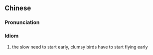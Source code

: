 {{also|笨鸟先飞}}
==Chinese==
{{zh-forms|s=笨鸟先飞}}

===Pronunciation===
{{zh-pron
|m=bènniǎoxiānfēi
|cat=id
}}

===Idiom===
{{zh-idiom}}

# the slow need to start early, clumsy birds have to start flying early